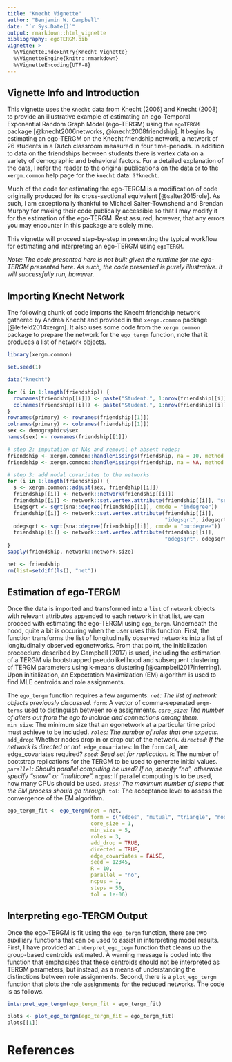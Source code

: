 ```yaml
---
title: "Knecht Vignette"
author: "Benjamin W. Campbell"
date: "`r Sys.Date()`"
output: rmarkdown::html_vignette
bibliography: egoTERGM.bib
vignette: >
  %\VignetteIndexEntry{Knecht Vignette}
  %\VignetteEngine{knitr::rmarkdown}
  %\VignetteEncoding{UTF-8}
---
```


## Vignette Info and Introduction
  This vignette uses the `Knecht` data from Knecht (2006) and Knecht (2008) to provide an illustrative example of estimating an ego-Temporal Exponential Random Graph Model (ego-TERGM) using the `egoTERGM` package [@knecht2006networks, @knecht2008friendship].  It begins by estimating an ego-TERGM on the Knecht friendship network, a network of 26 students in a Dutch classroom measured in four time-periods.  In addition to data on the friendships between students there is vertex data on a variety of demographic and behavioral factors.  Fur a detailed explanation of the data, I refer the reader to the original publications on the data or to the `xergm.common` help page for the `knecht` data: `??knecht`.  

Much of the code for estimating the ego-TERGM is a modification of code originally produced for its cross-sectional equivalent [@salter2015role].  As such, I am exceptionally thankful to Michael Salter-Townshend and Brendan Murphy for making their code publically accessible so that I may modify it for the estimation of the ego-TERGM.  Rest assured, however, that any errors you may encounter in this package are solely mine.  

This vignette will proceed step-by-step in presenting the typical workflow for estimating and interpreting an ego-TERGM using `egoTERGM`.  

*Note: The code presented here is not built given the runtime for the ego-TERGM presented here.  As such, the code presented is purely illustrative.  It will successfully run, however.* 
  
## Importing Knecht Network
  
  The following chunk of code imports the Knecht friendship network gathered by Andrea Knecht and provided in the `xergm.common` package [@leifeld2014xergm].  It also uses some code from the `xergm.common` package to prepare the network for the `ego_tergm` function, note that it produces a list of network objects.

```r
library(xergm.common)

set.seed(1)

data("knecht")

for (i in 1:length(friendship)) {
  rownames(friendship[[i]]) <- paste("Student.", 1:nrow(friendship[[i]]), sep="")
  colnames(friendship[[i]]) <- paste("Student.", 1:nrow(friendship[[i]]), sep="")
}
rownames(primary) <- rownames(friendship[[1]])
colnames(primary) <- colnames(friendship[[1]])
sex <- demographics$sex
names(sex) <- rownames(friendship[[1]])

# step 2: imputation of NAs and removal of absent nodes:
friendship <- xergm.common::handleMissings(friendship, na = 10, method = "remove")
friendship <- xergm.common::handleMissings(friendship, na = NA, method = "fillmode")

# step 3: add nodal covariates to the networks
for (i in 1:length(friendship)) {
  s <- xergm.common::adjust(sex, friendship[[i]])
  friendship[[i]] <- network::network(friendship[[i]])
  friendship[[i]] <- network::set.vertex.attribute(friendship[[i]], "sex", s)
  idegsqrt <- sqrt(sna::degree(friendship[[i]], cmode = "indegree"))
  friendship[[i]] <- network::set.vertex.attribute(friendship[[i]],
                                                   "idegsqrt", idegsqrt)
  odegsqrt <- sqrt(sna::degree(friendship[[i]], cmode = "outdegree"))
  friendship[[i]] <- network::set.vertex.attribute(friendship[[i]],
                                                   "odegsqrt", odegsqrt)
}
sapply(friendship, network::network.size)

net <- friendship
rm(list=setdiff(ls(), "net"))

```

## Estimation of ego-TERGM
Once the data is imported and transformed into a `list` of `network` objects with relevant attributes appended to each network in that list, we can proceed with estimating the ego-TERGM using `ego_tergm`.  Underneath the hood, quite a bit is occuring when the user uses this function.  First, the function transforms the list of longitudinally observed networks into a list of longitudinally observed egonetworks.  From that point, the initialization proceedure described by Campbell (2017) is used, including the estimation of a TERGM via bootstrapped pseudolikelihood and subsequent clustering of TERGM parameters using k-means clustering [@campbell2017inferring].  Upon initialization, an Expectation Maximization (EM) algorithm is used to find MLE centroids and role assignments.  

The `ego_tergm` function requires a few arguments:
*`net`: The list of network objects previously discussed.
*`form`: A vector of comma-seperated `ergm-terms` used to distinguish between role assignments.
*`core_size`: The number of alters out from the ego to include and connections among them.
*`min_size`: The minimum size that an egonetwork at a particular time priod must achieve to be included.
*`roles`: The number of roles that one expects.
*`add_drop`: Whether nodes drop in or drop out of the network.
*`directed`: If the network is directed or not.
*`edge_covariates`: In the `form` call, are edge_covariates required?
*`seed`: Seed set for replication.
*`R`: The number of bootstrap replications for the TERGM to be used to generate initial values.
*`parallel`: Should parallel computing be used? If no, specify "no", otherwise specify "snow" or "multicore".
*`ncpus`: If parallel computing is to be used, how many CPUs should be used.
*`steps`: The maximum number of steps that the EM process should go through.
*`tol`: The acceptance level to assess the convergence of the EM algorithm.

```r
ego_tergm_fit <- ego_tergm(net = net,
                           form = c("edges", "mutual", "triangle", "nodeicov('idegsqrt')", "nodeocov('odegsqrt')",  "nodematch('sex')"),
                           core_size = 1,
                           min_size = 5,
                           roles = 3,
                           add_drop = TRUE,
                           directed = TRUE,
                           edge_covariates = FALSE,
                           seed = 12345,
                           R = 10,
                           parallel = "no",
                           ncpus = 1,
                           steps = 50,
                           tol = 1e-06)

```

## Interpreting ego-TERGM Output
Once the ego-TERGM is fit using the `ego_tergm` function, there are two auxilliary functions that can be used to assist in interpreting model results.  First, I have provided an `interpret_ego_tegm` function that cleans up the group-based centroids estimated.  A warning message is coded into the function that emphasizes that these centroids should not be interpreted as TERGM parameters, but instead, as a means of understanding the distinctions between role assignments.  Second, there is a `plot_ego_tergm` function that plots the role assignments for the reduced networks.  The code is as follows.
```r
interpret_ego_tergm(ego_tergm_fit = ego_tergm_fit)

plots <- plot_ego_tergm(ego_tergm_fit = ego_tergm_fit)
plots[[1]]

```

# References

